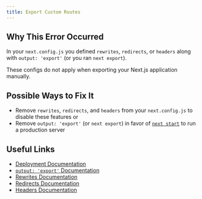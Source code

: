 ```yaml
---
title: Export Custom Routes
---
```


## Why This Error Occurred

In your `next.config.js` you defined `rewrites`, `redirects`, or `headers` along with `output: 'export'` (or you ran `next export`).

These configs do not apply when exporting your Next.js application manually.

## Possible Ways to Fix It

- Remove `rewrites`, `redirects`, and `headers` from your `next.config.js` to disable these features or
- Remove `output: 'export'` (or `next export`) in favor of [`next start`](/docs/pages/api-reference/cli/next#next-start-options) to run a production server

## Useful Links

- [Deployment Documentation](/docs/pages/building-your-application/deploying)
- [`output: 'export'` Documentation](/docs/pages/guides/static-exports)
- [Rewrites Documentation](/docs/pages/api-reference/config/next-config-js/rewrites)
- [Redirects Documentation](/docs/pages/api-reference/config/next-config-js/redirects)
- [Headers Documentation](/docs/pages/api-reference/config/next-config-js/headers)

